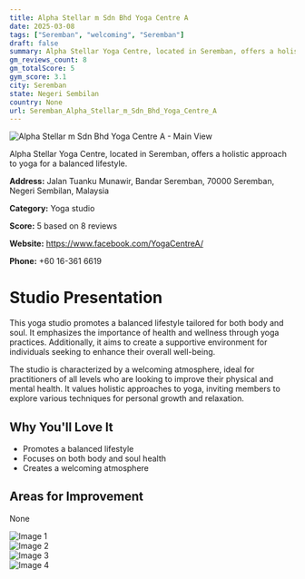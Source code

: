 ```yaml
---
title: Alpha Stellar m Sdn Bhd Yoga Centre A
date: 2025-03-08
tags: ["Seremban", "welcoming", "Seremban"]  
draft: false
summary: Alpha Stellar Yoga Centre, located in Seremban, offers a holistic approach to yoga for a balanced lifestyle.
gm_reviews_count: 8
gm_totalScore: 5
gym_score: 3.1
city: Seremban
state: Negeri Sembilan
country: None
url: Seremban_Alpha_Stellar_m_Sdn_Bhd_Yoga_Centre_A
---
```


<div className="aspect-[16/9] relative my-8">
  <img 
    src="https://lh5.googleusercontent.com/p/AF1QipOQT3QNhTHaCqK8Wy67wu5gd-qGDc29UovHmCuy=w1920-h1080-k-no"
    alt="Alpha Stellar m Sdn Bhd Yoga Centre A - Main View"
    className="object-cover absolute inset-0 w-full h-full rounded-lg"
  />
</div>

Alpha Stellar Yoga Centre, located in Seremban, offers a holistic approach to yoga for a balanced lifestyle.

**Address:** Jalan Tuanku Munawir, Bandar Seremban, 70000 Seremban, Negeri Sembilan, Malaysia

**Category:** Yoga studio

**Score:** 5 based on 8 reviews

**Website:** https://www.facebook.com/YogaCentreA/

**Phone:** +60 16-361 6619

# Studio Presentation

This yoga studio promotes a balanced lifestyle tailored for both body and soul. It emphasizes the importance of health and wellness through yoga practices. Additionally, it aims to create a supportive environment for individuals seeking to enhance their overall well-being.

The studio is characterized by a welcoming atmosphere, ideal for practitioners of all levels who are looking to improve their physical and mental health. It values holistic approaches to yoga, inviting members to explore various techniques for personal growth and relaxation.

## Why You'll Love It

- Promotes a balanced lifestyle
- Focuses on both body and soul health
- Creates a welcoming atmosphere

## Areas for Improvement

None

<div className="grid grid-cols-1 xl:grid-cols-2 gap-4 my-8">
<div className="aspect-[4/3] relative"><img src="https://lh5.googleusercontent.com/p/AF1QipOpBtllxVnUlaiJoKZ6uBvPr3Yn-8ZVhTbvuonh=w1920-h1080-k-no" alt="Image 1" className="object-cover absolute inset-0 w-full h-full rounded-lg" /></div>
<div className="aspect-[4/3] relative"><img src="https://lh5.googleusercontent.com/p/AF1QipPi1YyvPNmWTdwYbQqwFjC4jhCWe-gkLn74q_U1=w1920-h1080-k-no" alt="Image 2" className="object-cover absolute inset-0 w-full h-full rounded-lg" /></div>
<div className="aspect-[4/3] relative"><img src="https://lh5.googleusercontent.com/p/AF1QipPkf1kZBNH_-_NH1kmK-GobYZgD6w-MSwRvjlpQ=w1920-h1080-k-no" alt="Image 3" className="object-cover absolute inset-0 w-full h-full rounded-lg" /></div>
<div className="aspect-[4/3] relative"><img src="https://lh5.googleusercontent.com/p/AF1QipOXyqCrKrGN4Cn3NkbQne_X667visXKHB_8Kb7x=w1920-h1080-k-no" alt="Image 4" className="object-cover absolute inset-0 w-full h-full rounded-lg" /></div>
</div>